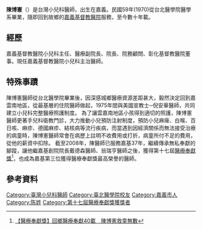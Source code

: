 {{newsrelease|time=2018-02-14T16:55:45+00:00}}
'''陳博憲'''（{{bd|1944年|||}}）是台灣小兒科醫師，出生在嘉義。民國59年(1970)從台北醫學院醫學系畢業，隨即回到故鄉的[[財團法人嘉義基督教醫院|嘉義基督教醫院]]服務，至今數十年載。

== 經歷 ==
嘉義基督教醫院小兒科主任、醫療副院長、院長、院務顧問、彰化基督教醫院董事。現任嘉義基督教醫院小兒科主治醫師。

== 特殊事蹟 ==
陳博憲醫師從台北醫學院畢業後，因深感城鄉醫療資源差距甚大，毅然決定回到嘉雲南地區，從最基層的住院醫師做起，1975年間與美國宣教士─倪安華醫師，共同建立小兒科完整醫療照護制度。
為了讓雲嘉南地區小孩得到適切的照護，陳博憲醫師更著手兒科衛教門診，大力推動小兒預防注射制度，預防小兒麻痺、白喉、百日咳、麻疹、德國麻疹、結核病等流行疾病，而當遇到因經濟關係而無法接受治療的病童時，陳博憲醫師常會在病歷上註明不收費用或打折，病童所付不足的費用，從他的薪資中扣除。
截至2008年，陳醫師已服務嘉基37年，繼續傳承無私奉獻的腳蹤，讓他繼嘉基創院院長戴德森醫師、翁瑞亨醫師之後，獲得第十七屆[[醫療奉獻獎|醫療奉獻獎]]<ref>[https://news.tvbs.com.tw/local/327126 【醫療奉獻獎】回鄉醫療奉獻40載　陳博憲救童無數]</ref>，也成為嘉基第三位獲得醫療奉獻獎最高榮譽的醫師。
==參考資料==
{{reflist}}
[[Category:臺灣小兒科醫師|Category:臺灣小兒科醫師]]
[[Category:臺北醫學院校友|Category:臺北醫學院校友]]
[[Category:嘉義市人|Category:嘉義市人]]
[[Category:陈姓|Category:陈姓]]
[[Category:第十七屆醫療奉獻獎獲獎者|Category:第十七屆醫療奉獻獎獲獎者]]